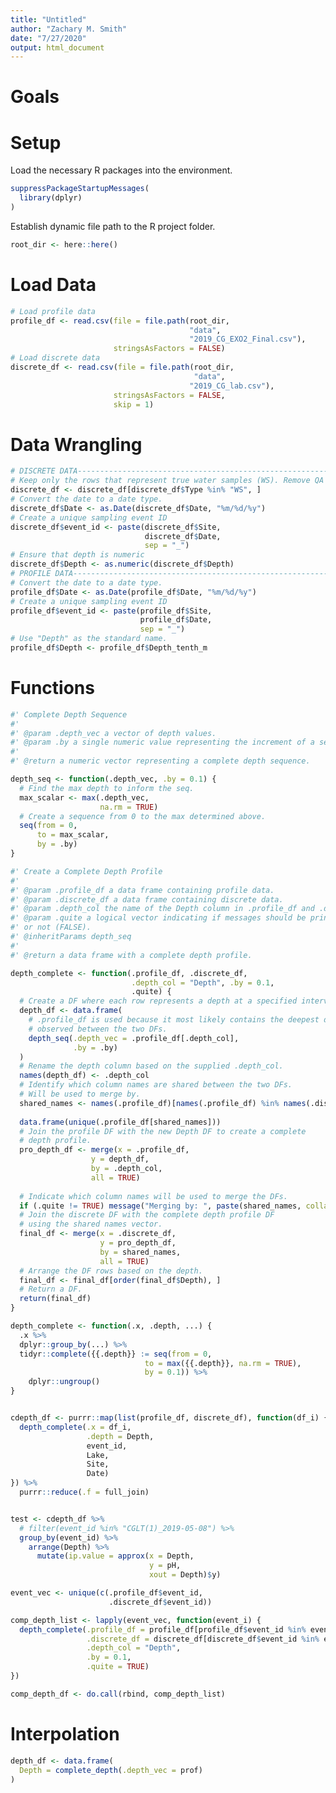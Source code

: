 ```yaml
---
title: "Untitled"
author: "Zachary M. Smith"
date: "7/27/2020"
output: html_document
---
```


# Goals



# Setup

Load the necessary R packages into the environment.
```r
suppressPackageStartupMessages(
  library(dplyr)
)
```

Establish dynamic file path to the R project folder.
```r
root_dir <- here::here()
```

# Load Data

```r
# Load profile data
profile_df <- read.csv(file = file.path(root_dir,
                                        "data",
                                        "2019_CG_EXO2_Final.csv"),
                       stringsAsFactors = FALSE)
# Load discrete data
discrete_df <- read.csv(file = file.path(root_dir,
                                         "data",
                                        "2019_CG_lab.csv"),
                       stringsAsFactors = FALSE,
                       skip = 1)
```

# Data Wrangling

```r
# DISCRETE DATA----------------------------------------------------------------
# Keep only the rows that represent true water samples (WS). Remove QA samples.
discrete_df <- discrete_df[discrete_df$Type %in% "WS", ]
# Convert the date to a date type.
discrete_df$Date <- as.Date(discrete_df$Date, "%m/%d/%y")
# Create a unique sampling event ID
discrete_df$event_id <- paste(discrete_df$Site,
                              discrete_df$Date,
                              sep = "_")
# Ensure that depth is numeric
discrete_df$Depth <- as.numeric(discrete_df$Depth)
# PROFILE DATA-----------------------------------------------------------------
# Convert the date to a date type.
profile_df$Date <- as.Date(profile_df$Date, "%m/%d/%y")
# Create a unique sampling event ID
profile_df$event_id <- paste(profile_df$Site,
                             profile_df$Date,
                             sep = "_")
# Use "Depth" as the standard name.
profile_df$Depth <- profile_df$Depth_tenth_m
```

# Functions




```r
#' Complete Depth Sequence
#'
#' @param .depth_vec a vector of depth values.
#' @param .by a single numeric value representing the increment of a sequence. 
#'
#' @return a numeric vector representing a complete depth sequence.

depth_seq <- function(.depth_vec, .by = 0.1) {
  # Find the max depth to inform the seq.
  max_scalar <- max(.depth_vec,
                    na.rm = TRUE)
  # Create a sequence from 0 to the max determined above.
  seq(from = 0,
      to = max_scalar,
      by = .by)
}
```

```r

#' Create a Complete Depth Profile
#'
#' @param .profile_df a data frame containing profile data.
#' @param .discrete_df a data frame containing discrete data.
#' @param .depth_col the name of the Depth column in .profile_df and .discrete_df.
#' @param .quite a logical vector indicating if messages should be printed (TRUE)
#' or not (FALSE).
#' @inheritParams depth_seq
#'
#' @return a data frame with a complete depth profile.

depth_complete <- function(.profile_df, .discrete_df,
                           .depth_col = "Depth", .by = 0.1,
                           .quite) {
  # Create a DF where each row represents a depth at a specified interval.
  depth_df <- data.frame(
    # .profile_df is used because it most likely contains the deepest depth
    # observed between the two DFs.
    depth_seq(.depth_vec = .profile_df[.depth_col],
              .by = .by)
  )
  # Rename the depth column based on the supplied .depth_col.
  names(depth_df) <- .depth_col
  # Identify which column names are shared between the two DFs. 
  # Will be used to merge by.
  shared_names <- names(.profile_df)[names(.profile_df) %in% names(.discrete_df)]
  
  data.frame(unique(.profile_df[shared_names]))
  # Join the profile DF with the new Depth DF to create a complete
  # depth profile.
  pro_depth_df <- merge(x = .profile_df,
                  y = depth_df,
                  by = .depth_col,
                  all = TRUE)
  
  # Indicate which column names will be used to merge the DFs.
  if (.quite != TRUE) message("Merging by: ", paste(shared_names, collapse = ", "))
  # Join the discrete DF with the complete depth profile DF 
  # using the shared names vector.
  final_df <- merge(x = .discrete_df,
                    y = pro_depth_df,
                    by = shared_names,
                    all = TRUE)
  # Arrange the DF rows based on the depth.
  final_df <- final_df[order(final_df$Depth), ]
  # Return a DF.
  return(final_df)
}
```


```r
depth_complete <- function(.x, .depth, ...) {
  .x %>% 
  dplyr::group_by(...) %>% 
  tidyr::complete({{.depth}} := seq(from = 0,
                              to = max({{.depth}}, na.rm = TRUE),
                              by = 0.1)) %>% 
    dplyr::ungroup()
}


cdepth_df <- purrr::map(list(profile_df, discrete_df), function(df_i) {
  depth_complete(.x = df_i,
                 .depth = Depth,
                 event_id,
                 Lake,
                 Site,
                 Date)
}) %>% 
  purrr::reduce(.f = full_join)


test <- cdepth_df %>% 
  # filter(event_id %in% "CGLT(1)_2019-05-08") %>% 
  group_by(event_id) %>%
    arrange(Depth) %>%
      mutate(ip.value = approx(x = Depth,
                               y = pH,
                               xout = Depth)$y) 

```

```r
event_vec <- unique(c(.profile_df$event_id,
                      .discrete_df$event_id))

comp_depth_list <- lapply(event_vec, function(event_i) {
  depth_complete(.profile_df = profile_df[profile_df$event_id %in% event_i, ],
                 .discrete_df = discrete_df[discrete_df$event_id %in% event_i, ],
                 .depth_col = "Depth",
                 .by = 0.1,
                 .quite = TRUE)
})

comp_depth_df <- do.call(rbind, comp_depth_list)

```


# Interpolation



```r
depth_df <- data.frame(
  Depth = complete_depth(.depth_vec = prof)
)
```


